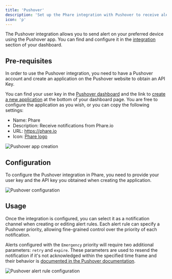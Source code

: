 ```yaml
---
title: 'Pushover'
description: 'Set up the Phare integration with Pushover to receive alerts on your preferred device.'
icon: 'p'
---
```


The Pushover integration allows you to send alert on your preferred device using the Pushover app. You can find and configure it in the [integration](https://app.phare.io/organization/apps) section of your dashboard.

## Pre-requisites

In order to use the Pushover integration, you need to have a Pushover account and create an application on the Pushover website to obtain an API Key.

You can find your user key in the [Pushover dashboard](https://pushover.net/) and the link to [create a new application](https://pushover.net/apps/build) at the bottom of your dashboard page. You are free to configure the application as you wish, or you can copy the following settings:

- Name: Phare
- Description: Receive notifications from Phare.io
- URL: https://phare.io
- Icon: [Phare logo](https://phare.io/img/logo-pushover.png)

<Frame>
  <img src="/images/integrations/pushover/pushover-app-creation.webp" alt="Pushover app creation" />
</Frame>

## Configuration

To configure the Pushover integration in Phare, you need to provide your user key and the API key you obtained when creating the application.

<Frame>
  <img src="/images/integrations/pushover/pushover-configuration.webp" alt="Pushover configuration" />
</Frame>

## Usage

Once the integration is configured, you can select it as a notification channel when creating or editing alert rules. Each alert rule can specify a Pushover priority, allowing fine-grained control over the priority of each notification.

Alerts configured with the `Emergency` priority will require two additional parameters: `retry` and `expire`. These parameters are used to resend the notification if it's not acknowledged within the specified time frame and their behavior is [documented in the Pushover documentation](https://pushover.net/api#priority).

<Frame>
  <img src="/images/integrations/pushover/pushover-alert-rule.webp" alt="Pushover alert rule configuration" />
</Frame>

